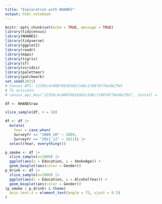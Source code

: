 ```yaml
---
title: "Exploration with NHANES"
output: html_notebook
---
```




```r
knitr::opts_chunk$set(echo = TRUE, message = TRUE)
library(tidycensus)
library(NHANES)
library(tidyverse)
library(ggplot2)
library(readr)
library(maps)
library(tigris)
library(sf)
library(viridis)
library(paletteer)
library(patchwork)
set.seed(2025)
# Census API: 12356c4c0007681b582c5dbc170870776edb27b5
# To activate:
# census_api_key("12356c4c0007681b582c5dbc170870776edb27b5", install = TRUE)
```


```r
df <- NHANESraw
```

```r
slice_sample(df, n = 10)
```

```r
df <- df |>
  mutate(
    Year = case_when(
    SurveyYr == "2009_10" ~ 2009,
    SurveyYr == "2011_12" ~ 2011)) |> 
  select(Year, everything())
```



```r
p_smoke <- df |> 
  slice_sample(n=2000) |> 
  ggplot(aes(x = Education, y = SmokeAge)) + 
  geom_boxplot(aes(color = Gender))
p_drink <- df |> 
  slice_sample(n=2000) |> 
  ggplot(aes(x = Education, y = AlcoholYear)) + 
  geom_boxplot(aes(color = Gender))
(p_smoke | p_drink) & theme(
  axis.text.x = element_text(angle = 75, vjust = 0.5)
)
```

